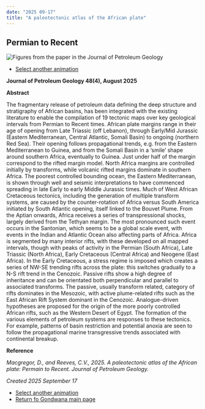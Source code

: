 ```yaml
---
date: "2025 09-17"
title: "A paleotectonic atlas of the African plate"
---
```


## Permian to Recent

![Figures from the paper in the Journal of Petroleum Geology](./assets/Macgregor.gif)

* [Select another animation](../animations)

**Journal of Petroleum Geology 48(4), August 2025**

**Abstract**

The fragmentary release of petroleum data defining the deep structure and stratigraphy of African basins, has been integrated with the existing literature to enable the compilation of 19 tectonic maps over key geological intervals from Permian to Recent times. African plate margins range in their age of opening from Late Triassic (off Lebanon), through Early/Mid Jurassic (Eastern Mediterranean, Central Atlantic, Somali Basin) to ongoing (northern Red Sea). Their opening follows propagational trends, e.g. from the Eastern Mediterranean to Guinea, and from the Somali Basin in a ‘smile’ shape around southern Africa, eventually to Guinea. Just under half of the margin correspond to the rifted margin model. North Africa margins are controlled initially by transforms, while volcanic rifted margins dominate in southern Africa. The poorest controlled bounding ocean, the Eastern Mediterranean, is shown through well and seismic interpretations to have commenced spreading in late Early to early Middle Jurassic times. Much of West African Cretaceous tectonics, including the generation of multiple transform systems, are caused by the counter-rotation of Africa versus South America initiated by South Atlantic opening, itself linked to the Bouvet Plume. From the Aptian onwards, Africa receives a series of transpressional shocks, largely derived from the Tethyan margin. The most pronounced such event occurs in the Santonian, which seems to be a global scale event, with events in the Indian and Atlantic Ocean also affecting parts of Africa. Africa is segmented by many interior rifts, with these developed on all mapped intervals, though with peaks of activity in the Permian (South Africa), Late Triassic (North Africa), Early Cretaceous (Central Africa) and Neogene (East Africa). In the Early Cretaceous, a stress regime is imposed which creates a series of NW-SE trending rifts across the plate: this switches gradually to a N-S rift trend in the Cenozoic. Passive rifts show a high degree of inheritance and can be orientated both perpendicular and parallel to associated transforms. The passive, usually transform related, category of rifts dominates in the Mesozoic, with active plume-related rifts such as the East African Rift System dominant in the Cenozoic. Analogue-driven hypotheses are proposed for the origin of the more poorly controlled African rifts, such as the Western Desert of Egypt. The formation of the various elements of petroleum systems are responses to these tectonics. For example, patterns of basin restriction and potential anoxia are seen to follow the propagational marine transgressive trends associated with continental breakup.

**Reference**

*Macgregor, D., and Reeves, C.V., 2025.  A paleotectonic atlas of the African plate: Permain to Recent. Journal of Petroleum Geology.*

*Created 2025 September 17*

* [Select another animation](../animations)
* [Return fo Gondwana main page](../../gondwana)

